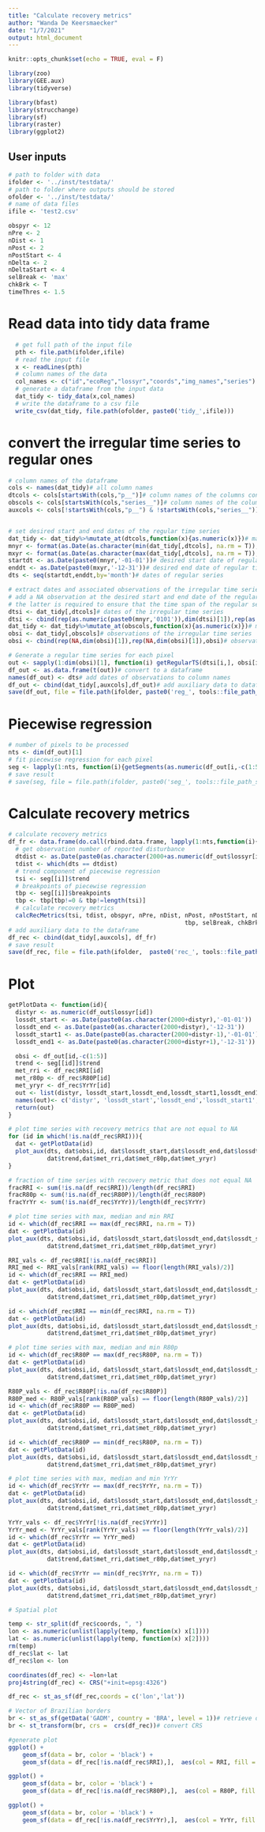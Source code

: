 ```yaml
---
title: "Calculate recovery metrics"
author: "Wanda De Keersmaecker"
date: "1/7/2021"
output: html_document
---
```


```r
knitr::opts_chunk$set(echo = TRUE, eval = F)

library(zoo)
library(GEE.aux)
library(tidyverse)

library(bfast)
library(strucchange)
library(sf)
library(raster)
library(ggplot2)
```

## User inputs
```r
# path to folder with data
ifolder <- '../inst/testdata/'
# path to folder where outputs should be stored
ofolder <- '../inst/testdata/'
# name of data files
ifile <- 'test2.csv'

obspyr <- 12
nPre <- 2
nDist <- 1
nPost <- 2
nPostStart <- 4
nDelta <- 2
nDeltaStart <- 4
selBreak <- 'max'
chkBrk <- T
timeThres <- 1.5
```

# Read data into tidy data frame
```r
  # get full path of the input file
  pth <- file.path(ifolder,ifile)
  # read the input file
  x <- readLines(pth)
  # column names of the data 
  col_names <- c("id","ecoReg","lossyr","coords","img_names","series")
  # generate a dataframe from the input data 
  dat_tidy <- tidy_data(x,col_names)
  # write the dataframe to a csv file
  write_csv(dat_tidy, file.path(ofolder, paste0('tidy_',ifile)))

```
# convert the irregular time series to regular ones

```r
# column names of the dataframe
cols <- names(dat_tidy)# all column names
dtcols <- cols[startsWith(cols,"p__")]# column names of the columns containing the observation dates
obscols <- cols[startsWith(cols,"series__")]# column names of the columns containing the observations
auxcols <- cols[!startsWith(cols,"p__") & !startsWith(cols,"series__")]# column names of the columns containing the auxiliary information


# set desired start and end dates of the regular time series
dat_tidy <- dat_tidy%>%mutate_at(dtcols,function(x){as.numeric(x)})# make dates numeric
mnyr <- format(as.Date(as.character(min(dat_tidy[,dtcols], na.rm = T)),'%Y%m%d'),'%Y')# start year of the irregular time series
mxyr <- format(as.Date(as.character(max(dat_tidy[,dtcols], na.rm = T)),'%Y%m%d'),'%Y')# end year of the irregular time series
startdt <- as.Date(paste0(mnyr,'-01-01'))# desired start date of regular time series
enddt <- as.Date(paste0(mxyr,'-12-31'))# desired end date of regular time series
dts <- seq(startdt,enddt,by='month')# dates of regular series

# extract dates and associated observations of the irregular time series
# add a NA observation at the desired start and end date of the regular series
# the latter is required to ensure that the time span of the regular series is fixed between these two dates
dtsi <- dat_tidy[,dtcols]# dates of the irregular time series
dtsi <- cbind(rep(as.numeric(paste0(mnyr,'0101')),dim(dtsi)[1]),rep(as.numeric(paste0(mxyr,'1231'),dim(dtsi)[1])),dtsi)# dates, extended with desired start and end date
dat_tidy <- dat_tidy%>%mutate_at(obscols,function(x){as.numeric(x)})# make dates numeric
obsi <- dat_tidy[,obscols]# observations of the irregular time series
obsi <- cbind(rep(NA,dim(obsi)[1]),rep(NA,dim(obsi)[1]),obsi)# observations, extended with two NA values

# Generate a regular time series for each pixel
out <- sapply(1:dim(obsi)[1], function(i) getRegularTS(dtsi[i,], obsi[i,]))# generate a regular time series
df_out <- as.data.frame(t(out))# convert to a dataframe
names(df_out) <- dts# add dates of observations to column names
df_out <- cbind(dat_tidy[,auxcols],df_out)# add auxiliary data to dataframe
save(df_out, file = file.path(ifolder, paste0('reg_', tools::file_path_sans_ext(ifile), '.Rdata')))# save the result

```

# Piecewise regression

```r
# number of pixels to be processed
nts <- dim(df_out)[1]
# fit piecewise regression for each pixel
seg <- lapply(1:nts, function(i){getSegments(as.numeric(df_out[i,-c(1:5)]),12,0.15,T)})
# save result
# save(seg, file = file.path(ifolder, paste0('seg_', tools::file_path_sans_ext(ifile), '.Rdata')))

```

# Calculate recovery metrics

```r

# calculate recovery metrics
df_fr <- data.frame(do.call(rbind.data.frame, lapply(1:nts,function(i){
  # get observation number of reported disturbance
  dtdist <- as.Date(paste0(as.character(2000+as.numeric(df_out$lossyr[i])),'-06-01'))
  tdist <- which(dts == dtdist)
  # trend component of piecewise regression
  tsi <- seg[[i]]$trend
  # breakpoints of piecewise regression
  tbp <- seg[[i]]$breakpoints
  tbp <- tbp[tbp!=0 & tbp!=length(tsi)]
  # calculate recovery metrics
  calcRecMetrics(tsi, tdist, obspyr, nPre, nDist, nPost, nPostStart, nDelta, nDeltaStart,
                                                  tbp, selBreak, chkBrk, timeThres)})))
# add auxiliary data to the dataframe
df_rec <- cbind(dat_tidy[,auxcols], df_fr)
# save result
save(df_rec, file = file.path(ifolder,  paste0('rec_', tools::file_path_sans_ext(ifile), '.Rdata')))
```

# Plot

```r

getPlotData <- function(id){
  distyr <- as.numeric(df_out$lossyr[id])
  lossdt_start <- as.Date(paste0(as.character(2000+distyr),'-01-01'))
  lossdt_end <- as.Date(paste0(as.character(2000+distyr),'-12-31'))
  lossdt_start1 <- as.Date(paste0(as.character(2000+distyr-1),'-01-01'))
  lossdt_end1 <- as.Date(paste0(as.character(2000+distyr+1),'-12-31'))

  obsi <- df_out[id,-c(1:5)]
  trend <- seg[[id]]$trend
  met_rri <- df_rec$RRI[id]
  met_r80p <- df_rec$R80P[id]
  met_yryr <- df_rec$YrYr[id]
  out <- list(distyr, lossdt_start,lossdt_end,lossdt_start1,lossdt_end1,obsi,trend,met_rri,met_r80p,met_yryr)
  names(out)<- c('distyr', 'lossdt_start','lossdt_end','lossdt_start1','lossdt_end1','obsi','trend','met_rri','met_r80p','met_yryr')
  return(out)
}

# plot time series with recovery metrics that are not equal to NA
for (id in which(!is.na(df_rec$RRI))){
  dat <- getPlotData(id)
  plot_aux(dts, dat$obsi,id, dat$lossdt_start,dat$lossdt_end,dat$lossdt_start1,dat$lossdt_end1,
           dat$trend,dat$met_rri,dat$met_r80p,dat$met_yryr)
}

# fraction of time series with recovery metric that does not equal NA
fracRRI <- sum(!is.na(df_rec$RRI))/length(df_rec$RRI)
fracR80p <- sum(!is.na(df_rec$R80P))/length(df_rec$R80P)
fracYrYr <- sum(!is.na(df_rec$YrYr))/length(df_rec$YrYr)

# plot time series with max, median and min RRI
id <- which(df_rec$RRI == max(df_rec$RRI, na.rm = T))
dat <- getPlotData(id)
plot_aux(dts, dat$obsi,id, dat$lossdt_start,dat$lossdt_end,dat$lossdt_start1,dat$lossdt_end1,
           dat$trend,dat$met_rri,dat$met_r80p,dat$met_yryr)

RRI_vals <- df_rec$RRI[!is.na(df_rec$RRI)]
RRI_med <- RRI_vals[rank(RRI_vals) == floor(length(RRI_vals)/2)]
id <- which(df_rec$RRI == RRI_med)
dat <- getPlotData(id)
plot_aux(dts, dat$obsi,id, dat$lossdt_start,dat$lossdt_end,dat$lossdt_start1,dat$lossdt_end1,
           dat$trend,dat$met_rri,dat$met_r80p,dat$met_yryr)

id <- which(df_rec$RRI == min(df_rec$RRI, na.rm = T))
dat <- getPlotData(id)
plot_aux(dts, dat$obsi,id, dat$lossdt_start,dat$lossdt_end,dat$lossdt_start1,dat$lossdt_end1,
           dat$trend,dat$met_rri,dat$met_r80p,dat$met_yryr)

# plot time series with max, median and min R80p
id <- which(df_rec$R80P == max(df_rec$R80P, na.rm = T))
dat <- getPlotData(id)
plot_aux(dts, dat$obsi,id, dat$lossdt_start,dat$lossdt_end,dat$lossdt_start1,dat$lossdt_end1,
           dat$trend,dat$met_rri,dat$met_r80p,dat$met_yryr)

R80P_vals <- df_rec$R80P[!is.na(df_rec$R80P)]
R80P_med <- R80P_vals[rank(R80P_vals) == floor(length(R80P_vals)/2)]
id <- which(df_rec$R80P == R80P_med)
dat <- getPlotData(id)
plot_aux(dts, dat$obsi,id, dat$lossdt_start,dat$lossdt_end,dat$lossdt_start1,dat$lossdt_end1,
           dat$trend,dat$met_rri,dat$met_r80p,dat$met_yryr)

id <- which(df_rec$R80P == min(df_rec$R80P, na.rm = T))
dat <- getPlotData(id)
plot_aux(dts, dat$obsi,id, dat$lossdt_start,dat$lossdt_end,dat$lossdt_start1,dat$lossdt_end1,
           dat$trend,dat$met_rri,dat$met_r80p,dat$met_yryr)

# plot time series with max, median and min YrYr
id <- which(df_rec$YrYr == max(df_rec$YrYr, na.rm = T))
dat <- getPlotData(id)
plot_aux(dts, dat$obsi,id, dat$lossdt_start,dat$lossdt_end,dat$lossdt_start1,dat$lossdt_end1,
           dat$trend,dat$met_rri,dat$met_r80p,dat$met_yryr)

YrYr_vals <- df_rec$YrYr[!is.na(df_rec$YrYr)]
YrYr_med <- YrYr_vals[rank(YrYr_vals) == floor(length(YrYr_vals)/2)]
id <- which(df_rec$YrYr == YrYr_med)
dat <- getPlotData(id)
plot_aux(dts, dat$obsi,id, dat$lossdt_start,dat$lossdt_end,dat$lossdt_start1,dat$lossdt_end1,
           dat$trend,dat$met_rri,dat$met_r80p,dat$met_yryr)

id <- which(df_rec$YrYr == min(df_rec$YrYr, na.rm = T))
dat <- getPlotData(id)
plot_aux(dts, dat$obsi,id, dat$lossdt_start,dat$lossdt_end,dat$lossdt_start1,dat$lossdt_end1,
           dat$trend,dat$met_rri,dat$met_r80p,dat$met_yryr)

# Spatial plot

temp <- str_split(df_rec$coords, ", ")
lon <- as.numeric(unlist(lapply(temp, function(x) x[1]))) 
lat <- as.numeric(unlist(lapply(temp, function(x) x[2]))) 
rm(temp)
df_rec$lat <- lat
df_rec$lon <- lon

coordinates(df_rec) <- ~lon+lat
proj4string(df_rec) <- CRS("+init=epsg:4326")

df_rec <- st_as_sf(df_rec,coords = c('lon','lat'))

# Vector of Brazilian borders
br <- st_as_sf(getData('GADM', country = 'BRA', level = 1))# retrieve data
br <- st_transform(br, crs =  crs(df_rec))# convert CRS 

#generate plot
ggplot() +
    geom_sf(data = br, color = 'black') +
    geom_sf(data = df_rec[!is.na(df_rec$RRI),],  aes(col = RRI, fill = RRI))

ggplot() +
    geom_sf(data = br, color = 'black') +
    geom_sf(data = df_rec[!is.na(df_rec$R80P),],  aes(col = R80P, fill = R80P))

ggplot() +
    geom_sf(data = br, color = 'black') +
    geom_sf(data = df_rec[!is.na(df_rec$YrYr),],  aes(col = YrYr, fill = YrYr))

```
